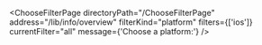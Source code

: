 

<ChooseFilterPage
  directoryPath="/ChooseFilterPage"
  address="/lib/info/overview"
  filterKind="platform"
  filters={['ios']}
  currentFilter="all"
  message={'Choose a platform:'}
/>
